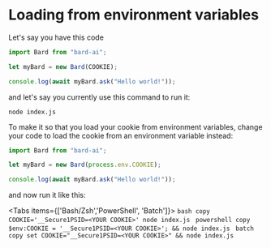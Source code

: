
# Loading from environment variables

Let's say you have this code

```javascript copy showLineNumbers
import Bard from "bard-ai";

let myBard = new Bard(COOKIE);

console.log(await myBard.ask("Hello world!"));
```

and let's say you currently use this command to run it:

```
node index.js
```

To make it so that you load your cookie from environment variables, change your code to load the cookie from an environment variable instead:

```javascript copy showLineNumbers {3}
import Bard from "bard-ai";

let myBard = new Bard(process.env.COOKIE);

console.log(await myBard.ask("Hello world!"));
```

and now run it like this:


<Tabs items={['Bash/Zsh','PowerShell', 'Batch']}>
  <Tab>
    ```bash copy
    COOKIE='__Secure1PSID=<YOUR COOKIE>' node index.js
    ```
  </Tab>
  <Tab>
    ```powershell copy
    $env:COOKIE = '__Secure1PSID=<YOUR COOKIE>'; && node index.js
    ```
  </Tab>
   <Tab>
    ```batch copy
    set COOKIE="__Secure1PSID=<YOUR COOKIE>" && node index.js
    ```
  </Tab>
</Tabs>

